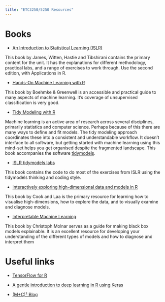 ```yaml
---
title: "ETC3250/5250 Resources"
---
```


# Books

- [An Introduction to Statistical Learning (ISLR)](https://www.statlearning.com)

This book by James, Witten, Hastie and Tibshirani contains the primary content for the unit. It has the explanations for different methodology, practical labs, and a range of exercises to work through. Use the second edition, with Applications in R.

- [Hands-On Machine Learning with R](https://bradleyboehmke.github.io/HOML/)

This book by Boehmke & Greenwell is an accessible and practical guide to many aspects of machine learning. It's coverage of unsupervised classification is very good.

- [Tidy Modeling with R](https://www.tmwr.org) 

Machine learning is an active area of research across several disciplines, primarily statistics and computer science. Perhaps because of this there are many ways to define and fit models. The tidy modeling approach coordinates these into a consistent and understandable workflow. It doesn't interface to all software, but getting started with machine learning using this mind-set helps you get organised despite the fragmented landscape. This book accompanies the software [tidymodels](https://www.tidymodels.org/start/).

- [ISLR tidymodels labs](https://emilhvitfeldt.github.io/ISLR-tidymodels-labs/)

This book contains the code to do most of the exercises from ISLR using the tidymodels thinking and coding style.

- [Interactively exploring high-dimensional data and models in R](https://dicook.github.io/mulgar_book/)

This book by Cook and Laa is the primary resource for learning how to visualise high-dimensions, how to explore the data, and to visually examine and diagnose models. 

- [Interpretable Machine Learning](https://christophm.github.io/interpretable-ml-book/)

This book by Christoph Molnar serves as a guide for making black box models explainable. It is an excellent resource for developing your understanding of the different types of models and how to diagnose and interpret them

# Useful links

- [TensorFlow for R](https://tensorflow.rstudio.com/install/)

- [A gentle introduction to deep learning in R using Keras](https://lnalborczyk.github.io/slides/vendredi_quanti_2021/vendredi_quantis#1)

- [(M+C)² Blog](https://lorentzen.ch/index.php/blog/)
